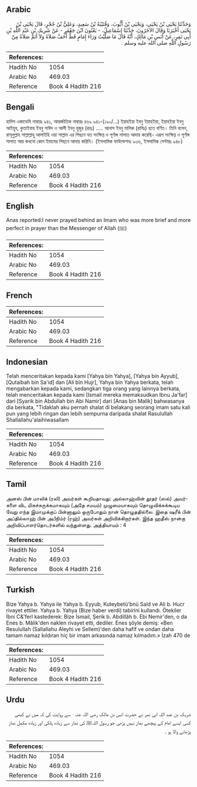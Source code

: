 ## Arabic


<div dir="rtl" lang="ar" style={{fontSize:'larger',backgroundColor:'#f8f9fa',padding:20}}>
وَحَدَّثَنَا يَحْيَى بْنُ يَحْيَى، وَيَحْيَى بْنُ أَيُّوبَ، وَقُتَيْبَةُ بْنُ سَعِيدٍ، وَعَلِيُّ بْنُ حُجْرٍ، قَالَ يَحْيَى بْنُ يَحْيَى أَخْبَرَنَا وَقَالَ الآخَرُونَ، حَدَّثَنَا إِسْمَاعِيلُ، - يَعْنُونَ ابْنَ جَعْفَرٍ - عَنْ شَرِيكِ بْنِ عَبْدِ اللَّهِ بْنِ أَبِي نَمِرٍ، عَنْ أَنَسِ بْنِ مَالِكٍ، أَنَّهُ قَالَ مَا صَلَّيْتُ وَرَاءَ إِمَامٍ قَطُّ أَخَفَّ صَلاَةً وَلاَ أَتَمَّ صَلاَةً مِنْ رَسُولِ اللَّهِ صلى الله عليه وسلم ‏.‏
</div>
<div style={{backgroundColor:'#f8f9fa',padding:20, marginBottom: 10}}><table> <thead> <tr> <th>References:</th> <th></th> </tr> </thead> <tbody><tr><td>Hadith No</td><td>1054</td></tr><tr><td>Arabic No</td><td>469.03</td></tr><tr><td>Reference</td><td>Book 4 Hadith 216</td></tr></tbody></table></div>

## Bengali


<div dir="ltr" lang="bn" style={{fontSize:'larger',backgroundColor:'#f8f9fa',padding:20}}>
হাদিস একাডেমি নাম্বারঃ ৯৪১, আন্তর্জাতিক নাম্বারঃ ৪৬৯ ৯৪১-(১৯০/...) ইয়াহইয়া ইবনু ইয়াহইয়া, ইয়াহইয়া ইবনু আইয়ুব, কুতাইবাহ ইবনু সাঈদ ও আলী ইবনু হুজুর (রহঃ) ..... আনাস ইবনু মালিক (রাযিঃ) হতে বর্ণিত। তিনি বলেন, রাসূলুল্লাহ সাল্লাল্লাহু আলাইহি ওয়া সাল্লাম এর পিছনে যত সংক্ষিপ্ত ও পূর্ণাঙ্গ সালাত আদায় করেছি- এরূপ সংক্ষিপ্ত ও পূর্ণাঙ্গ সালাত আর কখনো কোন ইমামের পিছনে আদায় করিনি। (ইসলামিক ফাউন্ডেশনঃ ৯৩৬, ইসলামিক সেন্টারঃ ৯৪৮)
</div>
<div style={{backgroundColor:'#f8f9fa',padding:20, marginBottom: 10}}><table> <thead> <tr> <th>References:</th> <th></th> </tr> </thead> <tbody><tr><td>Hadith No</td><td>1054</td></tr><tr><td>Arabic No</td><td>469.03</td></tr><tr><td>Reference</td><td>Book 4 Hadith 216</td></tr></tbody></table></div>

## English


<div dir="ltr" lang="en" style={{fontSize:'larger',backgroundColor:'#f8f9fa',padding:20}}>
Anas reported:I never prayed behind an Imam who was more brief and more perfect in prayer than the Messenger of Allah (ﷺ)
</div>
<div style={{backgroundColor:'#f8f9fa',padding:20, marginBottom: 10}}><table> <thead> <tr> <th>References:</th> <th></th> </tr> </thead> <tbody><tr><td>Hadith No</td><td>1054</td></tr><tr><td>Arabic No</td><td>469.03</td></tr><tr><td>Reference</td><td>Book 4 Hadith 216</td></tr></tbody></table></div>

## French


<div dir="ltr" lang="fr" style={{fontSize:'larger',backgroundColor:'#f8f9fa',padding:20}}>

</div>
<div style={{backgroundColor:'#f8f9fa',padding:20, marginBottom: 10}}><table> <thead> <tr> <th>References:</th> <th></th> </tr> </thead> <tbody><tr><td>Hadith No</td><td>1054</td></tr><tr><td>Arabic No</td><td>469.03</td></tr><tr><td>Reference</td><td>Book 4 Hadith 216</td></tr></tbody></table></div>

## Indonesian


<div dir="ltr" lang="id" style={{fontSize:'larger',backgroundColor:'#f8f9fa',padding:20}}>
Telah menceritakan kepada kami [Yahya bin Yahya], [Yahya bin Ayyub], [Qutaibah bin Sa'id] dan [Ali bin Hujr], Yahya bin Yahya berkata, telah mengabarkan kepada kami, sedangkan tiga orang yang lainnya berkata, telah menceritakan kepada kami [Ismail mereka memaksudkan Ibnu Ja'far] dari [Syarik bin Abdullah bin Abi Namir] dari [Anas bin Malik] bahwasanya dia berkata, "Tidaklah aku pernah shalat di belakang seorang imam satu kali pun yang lebih ringan dan lebih sempurna daripada shalat Rasulullah Shallallahu'alaihiwasallam
</div>
<div style={{backgroundColor:'#f8f9fa',padding:20, marginBottom: 10}}><table> <thead> <tr> <th>References:</th> <th></th> </tr> </thead> <tbody><tr><td>Hadith No</td><td>1054</td></tr><tr><td>Arabic No</td><td>469.03</td></tr><tr><td>Reference</td><td>Book 4 Hadith 216</td></tr></tbody></table></div>

## Tamil


<div dir="ltr" lang="ta" style={{fontSize:'larger',backgroundColor:'#f8f9fa',padding:20}}>
அனஸ் பின் மாலிக் (ரலி) அவர்கள் கூறியதாவது: அல்லாஹ்வின் தூதர் (ஸல்) அவர்களை விட மிகச்சுருக்கமாகவும் (அதே சமயம்) முழுமையாகவும் தொழுவிக்கக்கூடிய வேறு எந்த இமாமுக்குப் பின்னாலும் ஒருபோதும் நான் தொழுததில்லை. இதை ஷரீக் பின் அப்தில்லாஹ் பின் அபீநிம்ர் (ரஹ்) அவர்கள் அறிவிக்கிறார்கள். இந்த ஹதீஸ் நான்கு அறிவிப்பாளர்தொடர்களில் வந்துள்ளது. அத்தியாயம் : 4
</div>
<div style={{backgroundColor:'#f8f9fa',padding:20, marginBottom: 10}}><table> <thead> <tr> <th>References:</th> <th></th> </tr> </thead> <tbody><tr><td>Hadith No</td><td>1054</td></tr><tr><td>Arabic No</td><td>469.03</td></tr><tr><td>Reference</td><td>Book 4 Hadith 216</td></tr></tbody></table></div>

## Turkish


<div dir="ltr" lang="tr" style={{fontSize:'larger',backgroundColor:'#f8f9fa',padding:20}}>
Bize Yahya b. Yahya ile Yahya b. Eyyub, Kuteybetü'bnü Saîd ve Ali b. Hucr rivayet ettiler. Yahya b. Yahya (Bize haber verdi) tabirini kullandı. Ötekiler İbni C&'ferl kastederek: Bize İsmail, Şerik b. Abdillâh b. Ebi Nemir'den, o da Enes b. Mâlik'den naklen rivayet etti, dediler. Enes şöyle demiş: «Ben Resulullah (Sallallahu Aleyhi ve Sellem)'den daha hafif ve ondan daha tamam namaz kıldıran hiç bir imam arkasında namaz kılmadım.» İzah 470 de
</div>
<div style={{backgroundColor:'#f8f9fa',padding:20, marginBottom: 10}}><table> <thead> <tr> <th>References:</th> <th></th> </tr> </thead> <tbody><tr><td>Hadith No</td><td>1054</td></tr><tr><td>Arabic No</td><td>469.03</td></tr><tr><td>Reference</td><td>Book 4 Hadith 216</td></tr></tbody></table></div>

## Urdu


<div dir="rtl" lang="ur" style={{fontSize:'larger',backgroundColor:'#f8f9fa',padding:20}}>
شریک بن عبد اللہ ابی نمر نے حضرت انس بن مالک ‌رضی ‌اللہ ‌عنہ ‌ ‌ سے روایت کی کہ میں نے کبھی کسی ایسے امام کے پیچھے نماز نہیں پڑھی جو رسول اللہﷺ کی نماز سے زیادہ ہلکی اور زیادہ مکمل نماز پڑھانے والا ہو ۔
</div>
<div style={{backgroundColor:'#f8f9fa',padding:20, marginBottom: 10}}><table> <thead> <tr> <th>References:</th> <th></th> </tr> </thead> <tbody><tr><td>Hadith No</td><td>1054</td></tr><tr><td>Arabic No</td><td>469.03</td></tr><tr><td>Reference</td><td>Book 4 Hadith 216</td></tr></tbody></table></div>